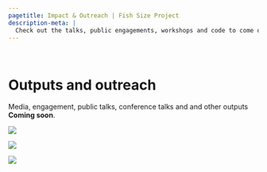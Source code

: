 ```yaml
---
pagetitle: Impact & Outreach | Fish Size Project
description-meta: |
  Check out the talks, public engagements, workshops and code to come out of our lab. 
---
```


::: {.column-screen .hero-img .hero-strip-page}
   
:::

# Outputs and outreach 

::: {.text-center}

Media, engagement, public talks, conference talks and and other outputs **Coming soon**.
:::

:::: {.grid .justify-contents-evenly .align-items-center .gap-3 style="margin-top: 1em;"}
::: {.g-col-4 .text-center .img-container}
![](../resources/images/cuttlefishSm.jpg)
:::

::: {.g-col-4 .text-center .img-container}
![](../resources/images/boarfishSm.jpg)
:::

::: {.g-col-4 .text-center .img-container}
![](../resources/images/SeadragonSm.jpg)
:::
::::
